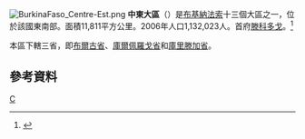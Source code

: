 [[File:BurkinaFaso_Centre-Est.png|right]]
'''中東大區'''（{{lang-fr|Centre-Est}}）是[[布基納法索|布基納法索]]十三個大區之一，位於該國東南部。面積11,811平方公里。2006年人口1,132,023人。首府[[滕科多戈|滕科多戈]]。<ref>{{Cite web |url=http://www.insd.bf/Documents/Publications/INSD/Publications/Resultats_enquetes/Autres%20enq/Rapport_preliminaire_RGPH06.pdf |title=2006年人口普查初步結果 |access-date=2008-09-21 |archive-url=https://web.archive.org/web/20150721185435/http://www.insd.bf/Documents/Publications/INSD/Publications/Resultats_enquetes/Autres%20enq/Rapport_preliminaire_RGPH06.pdf |archive-date=2015-07-21 |dead-url=yes }}</ref>

本區下轄三省，即[[布爾古省|布爾古省]]、[[庫爾佩羅戈省|庫爾佩羅戈省]]和[[庫里滕加省|庫里滕加省]]。

==參考資料==
{{Reflist}}
{{coord|display=title}}
{{BurkinaFaso-geo-stub}}
{{布吉納法索行政區劃}}

[[Category:布基納法索大區|C]]